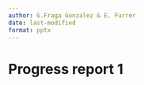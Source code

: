 ```yaml
---
author: G.Fraga Gonzalez & E. Furrer
date: last-modified
format: pptx
---
```


# Progress report 1 {.unnumbered}


